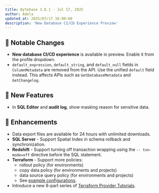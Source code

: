 ```yaml
---
title: Bytebase 3.8.1 - Jul 17, 2025
author: Adela
updated_at: 2025/07/17 18:00:00
description: 'New Database CI/CD Experience Preview'
---
```



## 🔔 Notable Changes

- **New database CI/CD experience** is available in preview. Enable it from the profile dropdown.
- `default_expression`, `default_string`, and `default_null` fields in `ColumnMetadata` are removed from the API. Use the unified `default` field instead. This affects APIs such as `GetDatabaseMetadata` and `GetChangelog`.

## 🚀 New Features

- In **SQL Editor** and **audit log**, show masking reason for sensitive data.

## 🎄 Enhancements

- Data export files are available for 24 hours with unlimited downloads.
- **SQL Server** -  Support Spatial Index in schema rollback and synchronization.
- **Redshift** - Support turning off transaction wrapping using the `-- txn-mode=off` directive before the SQL statement.
- **Terraform** - Support more policies:
  - rollout policy (for environments)
  - copy data policy (for environments and projects)
  - data source query policy (for environments and projects)
  - See [example configurations](https://github.com/bytebase/terraform-provider-bytebase/blob/main/examples/setup/environment.tf#L41).
- Introduce a new 8-part series of [Terraform Provider Tutorials](/integrations/terraform/overview#tutorials).

<InstallUpgrade />
